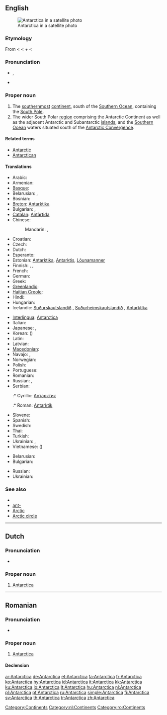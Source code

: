 ==English==
{{wikipedia}}
[[Image:Antarctica_satellite_globe.jpg|thumb|Antarctica in a satellite photo]]

===Etymology===
From {{etyl|NL.}} {{term|Antarctica|lang=la}} < {{etyl|grc}} {{term|ἀνταρκτικός|sc=Polytonic|tr=antarktikos|lang=grc}} < {{term|ἀντ-|sc=Polytonic|tr=ant-||[[ant-]], [[against]], [[opposed]]|lang=grc}} + {{term|ἀρκτικός|sc=Polytonic|tr=arktikos||[[Arctic]]|lang=grc}} < {{etyl|grc}} {{term|ἄρκτος|sc=Polytonic|tr=arktos||[[bear]]|lang=grc}}

===Pronunciation===
* {{a|UK}} {{IPA|/ˌænˈtɑːk.tɪk.ə/}}, {{SAMPA|/%{n"tA:k.tIk.@/}}
* {{a|US}} {{IPA|/ænˈtɑɹktɪkə/}}
*: {{audio|en-us-Antarctica.ogg|Audio (US)}}

===Proper noun===
{{en-proper noun}}

# The [[southernmost]] [[continent]], south of the [[Southern Ocean]], containing the [[South Pole]].
# The wider South Polar [[region]] comprising the Antarctic Continent as well as the adjacent Antarctic and Subantarctic [[island]]s, and the [[Southern Ocean]] waters situated south of the [[Antarctic Convergence]].

====Related terms====
* [[Antarctic]]
* [[Antarctican]]

====Translations====
{{trans-top|southernmost continent}}
* Arabic: {{t|ar|أنتاركتيكا|f|tr='antaarktika|sc=Arab}}
* Armenian: {{t-|hy|Անտարկտիկա|tr=Antarktika}}
* [[Basque]]: {{t|eu|Antartika|xs=Basque}}
* Belarusian: {{t|be|Антарктыда|f|tr=Antarktýda|sc=Cyrl}}, {{t|be|Антарктыка|f|tr=Antárktyka|sc=Cyrl}} {{i|the region}}
* Bosnian: {{t-|bs|Antarktik|m}}
* [[Breton]]: [[Antarktika#Breton|Antarktika]]
* Bulgarian: {{t|bg|Антарктида|f|tr=Antarktída|sc=Cyrl}} {{i|the continent}}, {{t|bg|Антарктика|f|tr=Antárktika|sc=Cyrl}} {{i|the region}}
* [[Catalan]]: [[Antàrtida]] {{f}}
* Chinese:
*: Mandarin: {{t|zh|南極洲|sc=Hani}}, {{t|zh|南极洲|tr=Nánjízhōu|sc=Hani}}
* Croatian: {{t+|hr|Antarktika|f}}
* Czech: {{t-|cs|Antarktida|f}}
* Dutch: {{t+|nl|Antarctica|n}}
* Esperanto: {{t+|eo|Antarkto|xs=Esperanto}}
* Estonian: [[Antarktika]], [[Antarktis]], [[Lõunamanner]]
* Finnish: {{t-|fi|Etelämanner}}, {{t-|fi|Antarktis}}, {{t-|fi|Etelänapamanner}}
* French: {{t+|fr|Antarctique|m}}
* German: {{t+|de|Antarktis|f}}
* Greek: {{t+|el|Ανταρκτική|f|tr=Antarktikí}}
* [[Greenlandic]]: {{t-|kl|Qalasersuaq Kujalleq|xs=Greenlandic}}
* [[Haitian Creole]]: {{tø|ht|Antatik}}
* Hindi: {{t|hi|अंटार्कटिका|tr=aṇṭārkṭikā|sc=Deva}}
* Hungarian: {{t+|hu|Antarktisz}}
* Icelandic: [[Suðurskautslandið]] {{n}}, [[Suðurheimskautslandið]] {{n}}, [[Antarktíka]] {{f}}
{{trans-mid}}
* [[Interlingua]]: [[Antarctica#Interlingua|Antarctica]]
* Italian: {{t+|it|Antartide}}
* Japanese: {{t|ja|南極|tr=なんきょく, Nankyoku|sc=Jpan}}, {{t|ja|南極大陸|tr=なんきょくたいりく, Nankyoku tairiku|sc=Jpan}}
* Korean: {{t|ko|남극|tr=Namgeuk|sc=Kore}} ({{t|ko|南極|sc=Kore}})
* Latin: {{t-|la|Antarctica}}
* Latvian: {{t-|lv|Antarktika|f|xs=Latvian}}
* [[Macedonian]]: {{t-|mk|Антарктик|m|tr=Antárktik}}
* Navajo: {{tø|nv|Shádiʼááhjí Honeezkʼazii}}, {{tø|nv|Shádiʼááhjí kéyah yistinígíí}}
* Norwegian: {{t-|no|Antarktis}}
* Polish: {{t+|pl|Antarktyda}}
* Portuguese: {{t+|pt|Antártica}}
* Romanian: {{t-|ro|Antarctica}}
* Russian: {{t|ru|Антарктида|f|tr=Antarktída|sc=Cyrl}}, {{t|ru|Антарктика|f|tr=Antárktika|sc=Cyrl}} {{i|the region}}
* Serbian:
*:* Cyrillic: [[Антарктик]] {{f}}
*:* Roman: [[Antarktik]] {{f}}
* Slovene: {{t+|sl|Antarktika}}
* Spanish: {{t+|es|Antártida}}
* Swedish: {{t+|sv|Antarktis}}
* Thai: {{t|th|แอนตาร์กติกา|tr=aendtàakdtìgaa|sc=Thai}}
* Turkish: {{t+|tr|Antarktika}}
* Ukrainian: {{t|uk|Антарктида|f|tr=Antarktýda|sc=Cyrl}}, {{t|uk|Антарктика|f|tr=Antárktyka|sc=Cyrl}} {{i|the region}}
* Vietnamese: {{t|vi|Châu Nam Cực}} ({{t|vi|洲南極}})
{{trans-bottom}}

{{trans-top|south polar region}}
* Belarusian: {{t|be|Антарктыка|f|tr=Antárktyka|sc=Cyrl}}
* Bulgarian: {{t|bg|Антарктика|f|tr=Antárktika|sc=Cyrl}}
{{trans-mid}}
* Russian: {{t|ru|Антарктика|f|tr=Antárktika|sc=Cyrl}}
* Ukrainian: {{t|uk|Антарктика|f|tr=Antárktyka|sc=Cyrl}}
{{trans-bottom}}

===See also===
* {{list|en|continents}}
* [[ant-]]
* [[Arctic]]
* [[Arctic circle]]

[[Category:Continents]]

----

==Dutch==
{{wikipedia|lang=nl}}

===Pronunciation===
* {{IPA|lang=nl|/ɑn.ˈtɑrk.ti.kaː/}}

===Proper noun===
{{infl|nl|proper noun|g=n}}

# [[#English|Antarctica]]

[[Category:nl:Continents]]

----

==Romanian==
{{wikipedia|lang=ro}}

===Pronunciation===
* {{IPA|[an'tark.tika]|lang=ro}}

===Proper noun===
{{infl|ro|proper noun|g=f}}

# [[#English|Antarctica]]

====Declension====
{{ro-country|gend=f|Antarcticii}}

[[Category:ro:Continents]]

[[ar:Antarctica]]
[[de:Antarctica]]
[[et:Antarctica]]
[[fa:Antarctica]]
[[fr:Antarctica]]
[[ko:Antarctica]]
[[hy:Antarctica]]
[[id:Antarctica]]
[[it:Antarctica]]
[[kk:Antarctica]]
[[ku:Antarctica]]
[[lo:Antarctica]]
[[lt:Antarctica]]
[[hu:Antarctica]]
[[nl:Antarctica]]
[[pl:Antarctica]]
[[pt:Antarctica]]
[[ru:Antarctica]]
[[simple:Antarctica]]
[[fi:Antarctica]]
[[sv:Antarctica]]
[[th:Antarctica]]
[[tr:Antarctica]]
[[zh:Antarctica]]